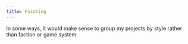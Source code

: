 ```yaml
---
title: Painting
---
```



In some ways, it would make sense to group my projects by style rather than faction or game system. 